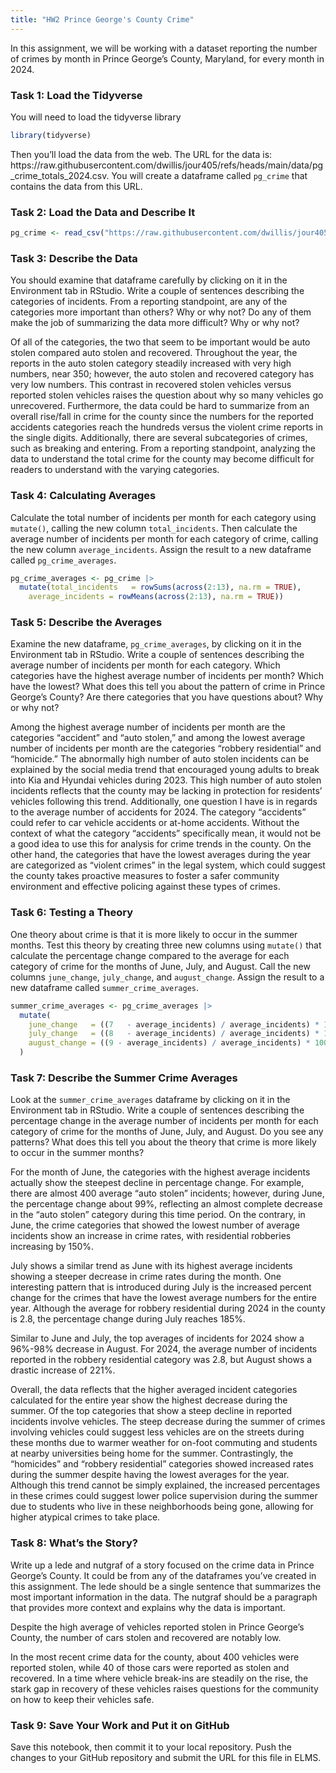 ```yaml
---
title: "HW2 Prince George's County Crime"
---
```


In this assignment, we will be working with a dataset reporting the number of crimes by month in Prince George's County, Maryland, for every month in 2024. 

### Task 1: Load the Tidyverse

You will need to load the tidyverse library

```r
library(tidyverse)
```

Then you'll load the data from the web. The URL for the data is: https://raw.githubusercontent.com/dwillis/jour405/refs/heads/main/data/pg_crime_totals_2024.csv. You will create a dataframe called `pg_crime` that contains the data from this URL.

### Task 2: Load the Data and Describe It

```r
pg_crime <- read_csv("https://raw.githubusercontent.com/dwillis/jour405/refs/heads/main/data/pg_crime_totals_2024.csv")  
```
### Task 3: Describe the Data

You should examine that dataframe carefully by clicking on it in the Environment tab in RStudio. Write a couple of sentences describing the categories of incidents. From a reporting standpoint, are any of the categories more important than others? Why or why not? Do any of them make the job of summarizing the data more difficult? Why or why not?

Of all of the categories, the two that seem to be important would be auto stolen compared auto stolen and recovered. Throughout the year, the reports in the auto stolen category steadily increased with very high numbers, near 350; however, the auto stolen and recovered category has very low numbers. This contrast in recovered stolen vehicles versus reported stolen vehicles raises the question about why so many vehicles go unrecovered. Furthermore, the data could be hard to summarize from an overall rise/fall in crime for the county since the numbers for the reported accidents categories reach the hundreds versus the violent crime reports in the single digits. Additionally, there are several subcategories of crimes, such as breaking and entering. From a reporting standpoint, analyzing the data to understand the total crime for the county may become difficult for readers to understand with the varying categories. 

### Task 4: Calculating Averages

Calculate the total number of incidents per month for each category using `mutate()`, calling the new column `total_incidents`. Then calculate the average number of incidents per month for each category of crime, calling the new column `average_incidents`. Assign the result to a new dataframe called `pg_crime_averages`.

```r


pg_crime_averages <- pg_crime |>
  mutate(total_incidents   = rowSums(across(2:13), na.rm = TRUE),
    average_incidents = rowMeans(across(2:13), na.rm = TRUE))


```

### Task 5: Describe the Averages

Examine the new dataframe, `pg_crime_averages`, by clicking on it in the Environment tab in RStudio. Write a couple of sentences describing the average number of incidents per month for each category. Which categories have the highest average number of incidents per month? Which have the lowest? What does this tell you about the pattern of crime in Prince George's County? Are there categories that you have questions about? Why or why not?

Among the highest average number of incidents per month are the categories "accident" and "auto stolen," and among the lowest average number of incidents per month are the categories "robbery residential" and "homicide." The abnormally high number of auto stolen incidents can be explained by the social media trend that encouraged young adults to break into Kia and Hyundai vehicles during 2023. This high number of auto stolen incidents reflects that the county may be lacking in protection for residents' vehicles following this trend. Additionally, one question I have is in regards to the average number of accidents for 2024. The category "accidents" could refer to car vehicle accidents or at-home accidents. Without the context of what the category "accidents" specifically mean, it would not be a good idea to use this for analysis for crime trends in the county. On the other hand, the categories that have the lowest averages during the year are categorized as "violent crimes" in the legal system, which could suggest the county takes proactive measures to foster a safer community environment and effective policing against these types of crimes.  


### Task 6: Testing a Theory

One theory about crime is that it is more likely to occur in the summer months. Test this theory by creating three new columns using `mutate()` that calculate the percentage change compared to the average for each category of crime for the months of June, July, and August. Call the new columns `june_change`, `july_change`, and `august_change`. Assign the result to a new dataframe called `summer_crime_averages`.

```r
summer_crime_averages <- pg_crime_averages |>
  mutate(
    june_change   = ((7   - average_incidents) / average_incidents) * 100,
    july_change   = ((8   - average_incidents) / average_incidents) * 100,
    august_change = ((9 - average_incidents) / average_incidents) * 100
  )

```

### Task 7: Describe the Summer Crime Averages

Look at the `summer_crime_averages` dataframe by clicking on it in the Environment tab in RStudio. Write a couple of sentences describing the percentage change in the average number of incidents per month for each category of crime for the months of June, July, and August. Do you see any patterns? What does this tell you about the theory that crime is more likely to occur in the summer months?

For the month of June, the categories with the highest average incidents actually show the steepest decline in percentage change. For example, there are almost 400 average "auto stolen" incidents; however, during June, the percentage change about 99%, reflecting an almost complete decrease in the "auto stolen" category during this time period. On the contrary, in June, the crime categories that showed the lowest number of average incidents show an increase in crime rates, with residential robberies increasing by 150%. 

July shows a similar trend as June with its highest average incidents showing a steeper decrease in crime rates during the month. One interesting pattern that is introduced during July is the increased percent change for the crimes that have the lowest average numbers for the entire year. Although the average for robbery residential during 2024 in the county is 2.8, the percentage change during July reaches 185%. 

Similar to June and July, the top averages of incidents for 2024 show a 96%-98% decrease in August. For 2024, the average number of incidents reported in the robbery residential category was 2.8, but August shows a drastic increase of 221%. 

Overall, the data reflects that the higher averaged incident categories calculated for the entire year show the highest decrease during the summer. Of the top categories that show a steep decline in reported incidents involve vehicles. The steep decrease during the summer of crimes involving vehicles could suggest less vehicles are on the streets during these months due to warmer weather for on-foot commuting and students at nearby universities being home for the summer. Contrastingly, the "homicides" and "robbery residential" categories showed increased rates during the summer despite having the lowest averages for the year. Although this trend cannot be simply explained, the increased percentages in these crimes could suggest lower police supervision during the summer due to students who live in these neighborhoods being gone, allowing for higher atypical crimes to take place. 

### Task 8: What's the Story?

Write up a lede and nutgraf of a story focused on the crime data in Prince George's County. It could be from any of the dataframes you've created in this assignment. The lede should be a single sentence that summarizes the most important information in the data. The nutgraf should be a paragraph that provides more context and explains why the data is important.

Despite the high average of vehicles reported stolen in Prince George's County, the number of cars stolen and recovered are notably low. 

In the most recent crime data for the county, about 400 vehicles were reported stolen, while 40 of those cars were reported as stolen and recovered. In a time where vehicle break-ins are steadily on the rise, the stark gap in recovery of these vehicles raises questions for the community on how to keep their vehicles safe. 

### Task 9: Save Your Work and Put it on GitHub

Save this notebook, then commit it to your local repository. Push the changes to your GitHub repository and submit the URL for this file in ELMS.
